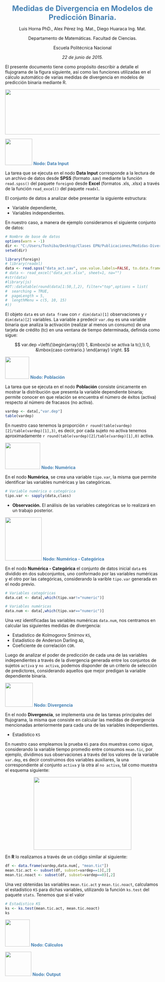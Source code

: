 <p align="center"> <b> <font color="SteelBlue" size=5> 
Medidas de Divergencia en Modelos de Predicción Binaria.
</font> </b> </p>

<p align="center">
Luis Horna PhD., Alex Pérez Ing. Mat., Diego Huaraca Ing. Mat.
</p>

<p align="center">
Departamento de Matemáticas. Facultad de Ciencias.
</p>

<p align="center">
Escuela Politécnica Nacional
</p>

<p align="center">
_22 de junio de 2015._
</p>

El presente documento tiene como propósito describir a detalle el flujograma de la figura siguiente,
así como las funciones utilizadas en el cálculo automático de varias medidas de divergencia en modelos
de predicción binaria mediante R.

<div align="center"> <img src="figures/flujo.png" border="0" width="594" height="147"> </div>

<p align="left"> <img src="figures/datainput.png" border="0" width="88" height="86"> <font color="SteelBlue">
__Nodo: Data Input__ </font> </p>
La tarea que se ejecuta en el nodo __Data Input__ corresponde a la lectura de un archivo
de datos desde __SPSS__ (formato .sav) mediante la función `read.spss()` del paquete
`foreign`o desde __Excel__ (formatos .xls, .xlsx) a través de la función `read_excel()`
del paquete `readxl`. 

El conjunto de datos a analizar debe presentar la siguiente estructura:

* Variable dependiente,
* Variables independientes.

En nuestro caso, a manera de ejemplo consideramos el siguiente conjunto de datos:

```r
# Nombre de base de datos
options(warn = -1)
dir <- "C:/Users/Toshiba/Desktop/Clases EPN/Publicaciones/Medidas-Divergencia"
setwd(dir)
```

```r
library(foreign)
# library(readxl)
data <- read.spss("data_act.sav", use.value.labels=FALSE, to.data.frame=TRUE)
# data <- read_excel("data_act.xlsx", sheet=1, na="")
#str(data)
#library(js)
#DT::datatable(round(data[1:50,],2), filter="top",options = list(
#  searching = TRUE,
#  pageLength = 5,
#  lengthMenu = c(5, 10, 15)
#))
```
El objeto `data` es un `data frame` con `r dim(data)[1]` observaciones y `r dim(data)[2]` variables. La
variable a predecir `var.dep` es una variable binaria que analiza la activación (realizar al menos un consumo)
de una tarjeta de crédito (tc) en una ventana de tiempo determinada, definida como sigue:

$$
var.dep =\left\{\begin{array}{ll} 1, &\mbox{si se activa la tc},\\
             	                  0, &\mbox{caso contrario.}
									\end{array}
					\right.
$$

<p align="left"> <img src="figures/poblacion.png" border="0" width="78" height="72"> <font color="SteelBlue">
__Nodo: Población__ </font> </p>
La tarea que se ejecuta en el nodo __Población__ consiste únicamente en mostrar la distribución que
presenta la variable dependiente binaria; permite conocer en que relación se encuentra el número de
éxitos (activa) respecto al número de fracasos (no activa).

```r
vardep <- data[,"var.dep"]
table(vardep)
```

En nuestro caso tenemos la proporción `r round(table(vardep)[2]/table(vardep)[1],3)`, es decir, por cada
sujeto no activa tenemos aproximadamente `r round(table(vardep)[2]/table(vardep)[1],0)` activa.

<p align="left"> <img src="figures/numerica.png" border="0" width="114" height="86"> <font color="SteelBlue">
__Nodo: Numérica__ </font> </p>
En el nodo __Numérica__, se crea una variable `tipo.var`, la misma que permite identificar las variables
numéricas y las categóricas. 

```r
# Variable numérica o categórica
tipo.var <- sapply(data,class)
```

* __Observación.__ El análisis de las variables categóricas se lo realizará en un trabajo posterior.


<p align="left"> <img src="figures/numcat.png" border="0" width="119" height="141"> <font color="SteelBlue">
__Nodo: Numérica - Categórica__ </font> </p>
En el nodo __Numérica - Categórica__ el conjunto de datos inicial `data` es dividido en dos subconjuntos,
uno conformado por las variables numéricas y el otro por las categóricas, considerando la varible `tipo.var`
generada en el nodo previo.

```r
# Variables categóricas
data.cat <- data[,which(tipo.var!="numeric")]

# Variables numéricas
data.num <- data[,which(tipo.var=="numeric")]
```


Una vez identificadas las variables numéricas `data.num`, nos centramos en calcular las siguientes
medidas de divergencia:

* Estadístico de Kolmogorov Smirnov `KS`,
* Estadístico de Anderson Darling `AD`,
* Coeficiente de correlación `COR`.

Luego de analizar el poder de predicción de cada una de las variables independientes a través de
la divergencia generada entre los conjuntos de sujetos `activa` y `no activa`, podemos
disponder de un criterio de selección de predictores, considerando aquellos que mejor predigan la
variable dependiente binaria. 


<p align="left"> <img src="figures/fdiv.png" border="0" width="90" height="78"> <font color="SteelBlue">
__Nodo: Divergencia__ </font> </p>

En el nodo __Divergencia__, se implementa una de las tareas principales del flujograma, la misma que consiste
en calcular las medidas de divergencia mencionadas anteriormente para cada una de las variables independientes.

* Estadístico `KS`

En nuestro caso empleamos la prueba `KS` para dos muestras como sigue, considerando la variable
tiempo promedio entre consumos `mean.tic`, por ejemplo, dividimos sus observaciones a través
del los valores de la variable `var.dep`, es decir construimos dos variables auxiliares, la una
correspondiente al conjunto `activa` y la otra al `no activa`, tal como muestra el esquema
siguiente:

<p align="center"> <img src="figures/ejmmdiv.png" border="0" width="318" height="237"> <font color="SteelBlue"> </font> </p>

En __R__ lo realizamos a través de un código similar al siguiente:

```r
df <- data.frame(vardep,data.num[, "mean.tic"])
mean.tic.act <- subset(df, subset=vardep==1)[,2]
mean.tic.noact <- subset(df, subset=vardep==0)[,2]
```	      
	
Una vez obtenidas las variables `mean.tic.act` y `mean.tic.noact`, calculamos el estadístico
`KS` para dichas variables, utilizando la función `ks.test` del paquete `stats`. Tenemos que si
el valor 

```r
# Estadistico KS
ks <- ks.test(mean.tic.act, mean.tic.noact)
ks
```	      




<p align="left"> <img src="figures/div.png" border="0" width="80" height="88"> <font color="SteelBlue">
__Nodo: Cálculos__ </font> </p>



<p align="left"> <img src="figures/output.png" border="0" width="85" height="79"> <font color="SteelBlue">
__Nodo: Output__ </font> </p>












